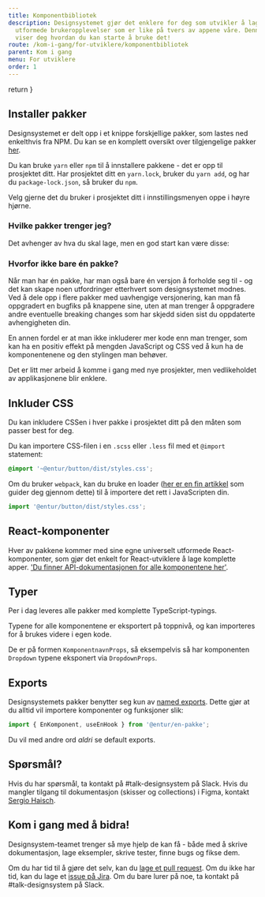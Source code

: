 ```yaml
---
title: Komponentbibliotek
description: Designsystemet gjør det enklere for deg som utvikler å lage gode, universelt
  utformede brukeropplevelser som er like på tvers av appene våre. Denne guiden
  viser deg hvordan du kan starte å bruke det!
route: /kom-i-gang/for-utviklere/komponentbibliotek
parent: Kom i gang
menu: For utviklere
order: 1
---
```



  return <SEO title={props.pageContext.frontmatter.title} description={props.pageContext.frontmatter.description} pathname={props.pageContext.frontmatter.route} />
}

<PageHeader/>

## Installer pakker

Designsystemet er delt opp i et knippe forskjellige pakker, som lastes ned enkelthvis fra NPM. Du kan se en komplett oversikt over tilgjengelige pakker [her](http://npmjs.org/org/entur).

Du kan bruke `yarn` eller `npm` til å innstallere pakkene - det er opp til prosjektet ditt. Har prosjektet ditt en `yarn.lock`, bruker du `yarn add`, og har du `package-lock.json`, så bruker du `npm`.

Velg gjerne det du bruker i prosjektet ditt i innstillingsmenyen oppe i høyre hjørne.

### Hvilke pakker trenger jeg?

Det avhenger av hva du skal lage, men en god start kan være disse:

<PackageManager></PackageManager>

### Hvorfor ikke bare én pakke?

Når man har én pakke, har man også bare én versjon å forholde seg til - og det kan skape noen utfordringer etterhvert som designsystemet modnes.
Ved å dele opp i flere pakker med uavhengige versjonering, kan man få oppgradert en bugfiks på knappene sine, uten at man trenger å oppgradere andre eventuelle breaking changes som har skjedd siden sist du oppdaterte avhengigheten din.

En annen fordel er at man ikke inkluderer mer kode enn man trenger, som kan ha en positiv effekt på mengden JavaScript og CSS ved å kun ha de komponentenene og den stylingen man behøver.

Det er litt mer arbeid å komme i gang med nye prosjekter, men vedlikeholdet av applikasjonene blir enklere.

## Inkluder CSS

Du kan inkludere CSSen i hver pakke i prosjektet ditt på den måten som passer best for deg.

Du kan importere CSS-filen i en `.scss` eller `.less` fil med et `@import` statement:

```scss
@import '~@entur/button/dist/styles.css';
```

Om du bruker `webpack`, kan du bruke en loader ([her er en fin artikkel](https://medium.com/a-beginners-guide-for-webpack-2/webpack-loaders-css-and-sass-2cc0079b5b3a) som guider deg gjennom dette) til å importere det rett i JavaScripten din.

```js
import '@entur/button/dist/styles.css';
```

## React-komponenter

Hver av pakkene kommer med sine egne universelt utformede React-komponenter, som gjør det enkelt for React-utviklere å lage komplette apper. ['Du finner API-dokumentasjonen for alle komponentene her'](/komponenter).

## Typer

Per i dag leveres alle pakker med komplette TypeScript-typings.

Typene for alle komponentene er eksportert på toppnivå, og kan importeres for å brukes videre i egen kode.

De er på formen `KomponentnavnProps`, så eksempelvis så har komponenten `Dropdown` typene eksponert via `DropdownProps`.

## Exports

Designsystemets pakker benytter seg kun av [named exports](https://developer.mozilla.org/en-US/docs/web/javascript/reference/statements/export). Dette gjør at du alltid vil importere komponenter og funksjoner slik:

```js
import { EnKomponent, useEnHook } from '@entur/en-pakke';
```

Du vil med andre ord _aldri_ se default exports.

## Spørsmål?

Hvis du har spørsmål, ta kontakt på #talk-designsystem på Slack. Hvis du mangler tilgang til dokumentasjon (skisser og collections) i Figma, kontakt [Sergio Haisch](mailto:sergio.haisch.timm@entur.org).

## Kom i gang med å bidra!

Designsystem-teamet trenger så mye hjelp de kan få - både med å skrive dokumentasjon, lage eksempler, skrive tester, finne bugs og fikse dem.

Om du har tid til å gjøre det selv, kan du [lage et pull request](https://github.com/entur/design-system). Om du ikke har tid, kan du lage et [issue på Jira](https://enturas.atlassian.net/jira/software/c/projects/ETU/boards/173?quickFilter=1229). Om du bare lurer på noe, ta kontakt på #talk-designsystem på Slack.

